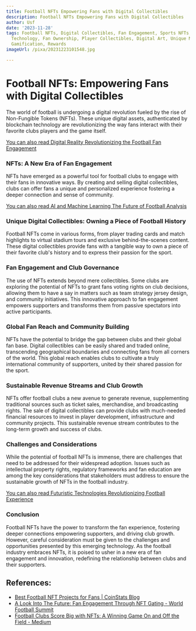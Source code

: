 ```yaml
---
title: Football NFTs Empowering Fans with Digital Collectibles
description: Football NFTs Empowering Fans with Digital Collectibles
author: Usf
date: '2023-11-28'
tags: Football NFTs, Digital Collectibles, Fan Engagement, Sports NFTs, Blockchain
  Technology, Fan Ownership, Player Collectibles, Digital Art, Unique Memorabilia,
  Gamification, Rewards
imageUrl: /pixa/20231223101548.jpg

---
```

# Football NFTs: Empowering Fans with  Digital Collectibles

The world of football  is undergoing a digital revolution fueled by  the  rise of Non-Fungible Tokens (NFTs). These unique digital assets, authenticated by blockchain  technology are revolutionizing  the way fans interact with their favorite clubs players and the game itself.

[You can also read Digital  Reality Revolutionizing the Football Fan Engagement](Digital%20Reality%20Revolutionizing%20the%20Football%20Fan%20Engagement)


### NFTs: A New Era of Fan Engagement

NFTs have emerged as a powerful tool for  football clubs to  engage with their fans in innovative ways. By creating and selling digital collectibles, clubs can offer  fans a  unique and personalized experience fostering a deeper connection and sense of community.

[You  can also read AI and Machine Learning The Future of Football Analysis](AI%20and%20Machine%20Learning%20The%20Future%20of%20Football%20Analysis)


### Unique Digital Collectibles: Owning a Piece of Football History

Football NFTs come in various forms, from player trading  cards and match highlights to virtual stadium tours and exclusive  behind-the-scenes content. These digital collectibles provide fans with a tangible way to own a  piece of their favorite club's history and to  express their passion for the sport.

### Fan Engagement and Club Governance

The use of NFTs extends beyond  mere collectibles. Some clubs are  exploring  the potential of NFTs to grant fans voting rights on club decisions, allowing them to have a say in matters such as team strategy jersey design, and community initiatives. This innovative approach to fan engagement empowers supporters and transforms them from  passive spectators into active participants.

### Global  Fan Reach and Community Building

NFTs have the  potential to bridge  the gap between  clubs and their global  fan base. Digital collectibles can be easily shared  and traded online, transcending geographical boundaries and connecting fans from all  corners of the world. This global reach enables clubs to cultivate  a truly international community of supporters, united by their  shared passion for the sport.

### Sustainable Revenue  Streams and Club Growth

NFTs offer football  clubs a new avenue to generate revenue, supplementing  traditional sources such as  ticket sales, merchandise, and broadcasting rights. The sale of digital collectibles can provide clubs with much-needed financial resources to invest in player development, infrastructure and  community projects. This sustainable revenue  stream  contributes to the long-term  growth and success of clubs.

### Challenges  and Considerations

While the potential of football NFTs is immense,  there are challenges that need to be addressed for their widespread  adoption. Issues such  as intellectual property rights, regulatory frameworks and fan education are among the key considerations that stakeholders must address to ensure the sustainable growth of NFTs in the football industry.

[You can also read Futuristic Technologies Revolutionizing  Football Experience](Futuristic%20Technologies%20Revolutionizing%20Football%20Experience)


### Conclusion

Football NFTs have the power to transform the fan experience, fostering deeper connections empowering supporters, and driving club growth. However, careful consideration must be given to the challenges and opportunities presented by this emerging technology.  As the football  industry  embraces NFTs, it is poised  to usher in a new era of fan  engagement and innovation, redefining the relationship between clubs and their supporters.

## References:
- [Best Football NFT Projects for Fans | CoinStats Blog](https://coinstats.app/blog/football-nft/)
- [A Look Into The Future: Fan Engagement Through NFT Gating - World Football Summit](https://worldfootballsummit.com/nft-gating/)
- [Football Clubs Score Big with NFTs: A Winning Game On and Off the Field - Medium](https://medium.com/coinmonks/football-clubs-score-big-with-nfts-a-winning-game-on-and-off-the-field-8eca99b90037)
